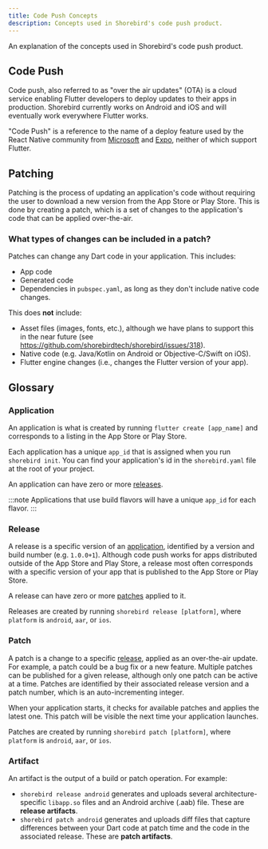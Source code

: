 ```yaml
---
title: Code Push Concepts
description: Concepts used in Shorebird's code push product.
---
```


An explanation of the concepts used in Shorebird's code push product.

## Code Push

Code push, also referred to as "over the air updates" (OTA) is a cloud service
enabling Flutter developers to deploy updates to their apps in production.
Shorebird currently works on Android and iOS and will eventually work
everywhere Flutter works.

"Code Push" is a reference to the name of a deploy feature used by the React
Native community from [Microsoft](https://appcenter.ms) and
[Expo](https://expo.dev), neither of which support Flutter.

## Patching

Patching is the process of updating an application's code without requiring the
user to download a new version from the App Store or Play Store. This is done by
creating a patch, which is a set of changes to the application's code that can
be applied over-the-air.

### What types of changes can be included in a patch?

Patches can change any Dart code in your application. This includes:

- App code
- Generated code
- Dependencies in `pubspec.yaml`, as long as they don't include native code
  changes.

This does **not** include:

- Asset files (images, fonts, etc.), although we have plans to support this in
  the near future (see https://github.com/shorebirdtech/shorebird/issues/318).
- Native code (e.g. Java/Kotlin on Android or Objective-C/Swift on iOS).
- Flutter engine changes (i.e., changes the Flutter version of your app).

## Glossary

### Application

An application is what is created by running `flutter create [app_name]` and corresponds to a listing in the App Store or Play Store.

Each application has a unique `app_id` that is assigned when you run `shorebird init`. You can find your application's id in the `shorebird.yaml` file at the root of your project.

An application can have zero or more [releases](#release).

:::note
Applications that use build flavors will have a unique `app_id` for each flavor.
:::

### Release

A release is a specific version of an [application](#application), identified by a version and build number (e.g. `1.0.0+1`). Although code push works for apps distributed outside of the App Store and Play Store, a release most often corresponds with a specific version of your app that is published to the App Store or Play Store.

A release can have zero or more [patches](#patch) applied to it.

Releases are created by running `shorebird release [platform]`, where `platform` is `android`, `aar`, or `ios`.

### Patch

A patch is a change to a specific [release](#release), applied as an over-the-air update. For example, a patch could be a bug fix or a new feature. Multiple patches can be published for a given release, although only one patch can be active at a time. Patches are identified by their associated release version and a patch number, which is an auto-incrementing integer.

When your application starts, it checks for available patches and applies the latest one. This patch will be visible the next time your application launches.

Patches are created by running `shorebird patch [platform]`, where `platform` is `android`, `aar`, or `ios`.

### Artifact

An artifact is the output of a build or patch operation. For example:

- `shorebird release android` generates and uploads several architecture-specific `libapp.so` files and an Android archive (.aab) file. These are **release artifacts**.
- `shorebird patch android` generates and uploads diff files that capture differences between your Dart code at patch time and the code in the associated release. These are **patch artifacts**.
